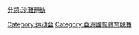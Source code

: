 {{Catmore}}

[[Category:运动会|Category:运动会]]
[[Category:亞洲國際體育競賽|Category:亞洲國際體育競賽]]
[[分類:沙灘運動|分類:沙灘運動]]